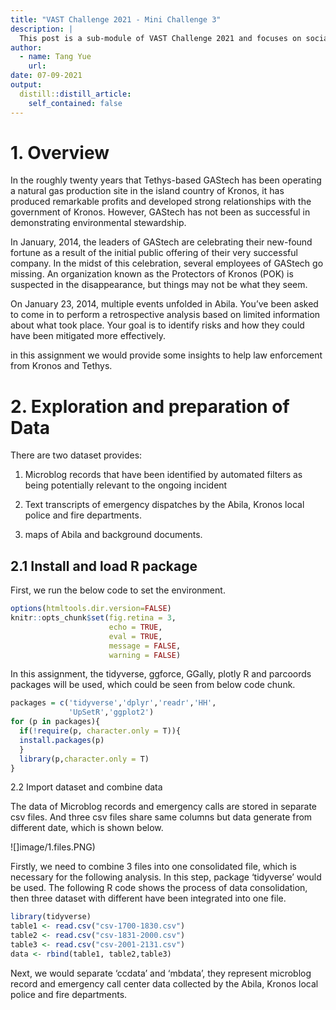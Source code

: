 ```yaml
---
title: "VAST Challenge 2021 - Mini Challenge 3"
description: |
  This post is a sub-module of VAST Challenge 2021 and focuses on social media and text analysis. 
author:
  - name: Tang Yue
    url: 
date: 07-09-2021
output:
  distill::distill_article:
    self_contained: false
---
```




# 1. Overview

In the roughly twenty years that Tethys-based GAStech has been operating a natural gas production site in the island country of Kronos, it has produced remarkable profits and developed strong relationships with the government of Kronos. However, GAStech has not been as successful in demonstrating environmental stewardship.

In January, 2014, the leaders of GAStech are celebrating their new-found fortune as a result of the initial public offering of their very successful company. In the midst of this celebration, several employees of GAStech go missing. An organization known as the Protectors of Kronos (POK) is suspected in the disappearance, but things may not be what they seem.

On January 23, 2014, multiple events unfolded in Abila. You’ve been asked to come in to perform a retrospective analysis based on limited information about what took place. Your goal is to identify risks and how they could have been mitigated more effectively.

in this assignment we would provide some insights to help law enforcement from Kronos and Tethys.


# 2. Exploration and preparation of Data

There are two dataset provides:

(1) Microblog records that have been identified by automated filters as being potentially relevant to the ongoing incident

(2) Text transcripts of emergency dispatches by the Abila, Kronos local police and fire departments.

(3) maps of Abila and background documents.


## 2.1 Install and load R package

First, we run the below code to set the environment.

```r
options(htmltools.dir.version=FALSE)
knitr::opts_chunk$set(fig.retina = 3,
                      echo = TRUE,
                      eval = TRUE,
                      message = FALSE,
                      warning = FALSE)
```


In this assignment, the tidyverse, ggforce, GGally, plotly R and parcoords packages will be used, which could be seen from below code chunk.


```r
packages = c('tidyverse','dplyr','readr','HH',
             'UpSetR','ggplot2')
for (p in packages){
  if(!require(p, character.only = T)){
  install.packages(p)
  }
  library(p,character.only = T)
}
```

2.2 Import dataset and combine data

The data of Microblog records and emergency calls are stored in separate csv files. And three csv files share same columns but data generate from different date, which is shown below.

![]image/1.files.PNG)

Firstly, we need to combine 3 files into one consolidated file, which is necessary for the following analysis. In this step, package 'tidyverse' would be used.
The following R code shows the process of data consolidation, then three dataset with different have been integrated into one file.

```r
library(tidyverse)
table1 <- read.csv("csv-1700-1830.csv")
table2 <- read.csv("csv-1831-2000.csv")
table3 <- read.csv("csv-2001-2131.csv")
data <- rbind(table1, table2,table3)
```



Next, we would separate 'ccdata' and 'mbdata', they represent microblog record and emergency call center data collected by  the Abila, Kronos local police and fire departments.

```r


```






